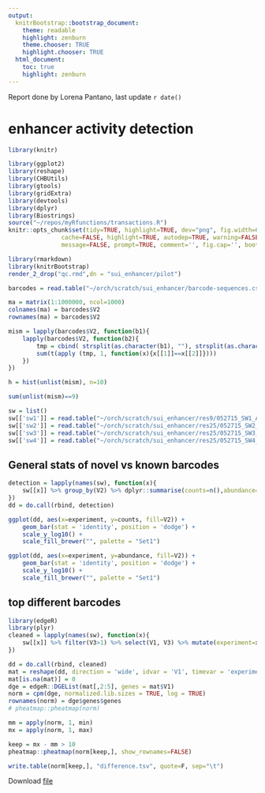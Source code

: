 ```yaml
---
output:
  knitrBootstrap::bootstrap_document:
    theme: readable
    highlight: zenburn
    theme.chooser: TRUE
    highlight.chooser: TRUE
  html_document:
    toc: true
    highlight: zenburn
---
```


Report done by Lorena Pantano, last update  `r date()`

# enhancer activity detection

```r
library(knitr)

library(ggplot2)
library(reshape)
library(CHBUtils)
library(gtools)
library(gridExtra)
library(devtools)
library(dplyr)
library(Biostrings)
source("~/repos/myRfunctions/transactions.R")
knitr::opts_chunk$set(tidy=TRUE, highlight=TRUE, dev="png", fig.width=6,fig.heigh=6,
               cache=FALSE, highlight=TRUE, autodep=TRUE, warning=FALSE, error=FALSE,
               message=FALSE, prompt=TRUE, comment='', fig.cap='', bootstrap.show.code=FALSE)
```


```r
library(rmarkdown)
library(knitrBootstrap)
render_2_drop("qc.rmd",dn = "sui_enhancer/pilot")
```


```r
barcodes = read.table("~/orch/scratch/sui_enhancer/barcode-sequences.csv")
```

```r
ma = matrix(1:1000000, ncol=1000)
colnames(ma) = barcodes$V2
rownames(ma) = barcodes$V2

mism = lapply(barcodes$V2, function(b1){
    lapply(barcodes$V2, function(b2){
        tmp = cbind( strsplit(as.character(b1), ""), strsplit(as.character(b2), ""))
        sum(t(apply (tmp, 1, function(x){x[[1]]==x[[2]]})))
    })
})

h = hist(unlist(mism), n=10)

sum(unlist(mism)==9)
```


```r
sw = list()
sw[['sw1']] = read.table("~/orch/scratch/sui_enhancer/res9/052715_SW1_ATCACG_L001_R1_001_counts.tsv")
sw[['sw2']] = read.table("~/orch/scratch/sui_enhancer/res25/052715_SW2_CGATGT_L001_R1_001_counts.tsv")
sw[['sw3']] = read.table("~/orch/scratch/sui_enhancer/res25/052715_SW3_TTAGGC_L001_R1_001_counts.tsv")
sw[['sw4']] = read.table("~/orch/scratch/sui_enhancer/res25/052715_SW4_TGACCA_L001_R1_001_counts.tsv")
```

## General stats of novel vs known barcodes

```r
detection = lapply(names(sw), function(x){
    sw[[x]] %>% group_by(V2) %>% dplyr::summarise(counts=n(),abundance=sum(V3)) %>% mutate(experiment=x)
})
dd = do.call(rbind, detection)

ggplot(dd, aes(x=experiment, y=counts, fill=V2)) +
    geom_bar(stat = 'identity', position = 'dodge') +
    scale_y_log10() +
    scale_fill_brewer("", palette = "Set1")

ggplot(dd, aes(x=experiment, y=abundance, fill=V2)) +
    geom_bar(stat = 'identity', position = 'dodge') +
    scale_y_log10() +
    scale_fill_brewer("", palette = "Set1")

```

## top different barcodes

```r
library(edgeR)
library(plyr)
cleaned = lapply(names(sw), function(x){
    sw[[x]] %>% filter(V3>1) %>% select(V1, V3) %>% mutate(experiment=x)
})

dd = do.call(rbind, cleaned)
mat = reshape(dd, direction = 'wide', idvar = 'V1', timevar = 'experiment')
mat[is.na(mat)] = 0 
dge = edgeR::DGEList(mat[,2:5], genes = mat$V1)
norm = cpm(dge, normalized.lib.sizes = TRUE, log = TRUE)
rownames(norm) = dge$genes$genes
# pheatmap::pheatmap(norm)
```

```r
mm = apply(norm, 1, min)
mx = apply(norm, 1, max)

keep = mx - mm > 10
pheatmap::pheatmap(norm[keep,], show_rownames=FALSE)

write.table(norm[keep,], "difference.tsv", quote=F, sep="\t")
```


Download [file](`r get_report_links("difference.tsv")`)


